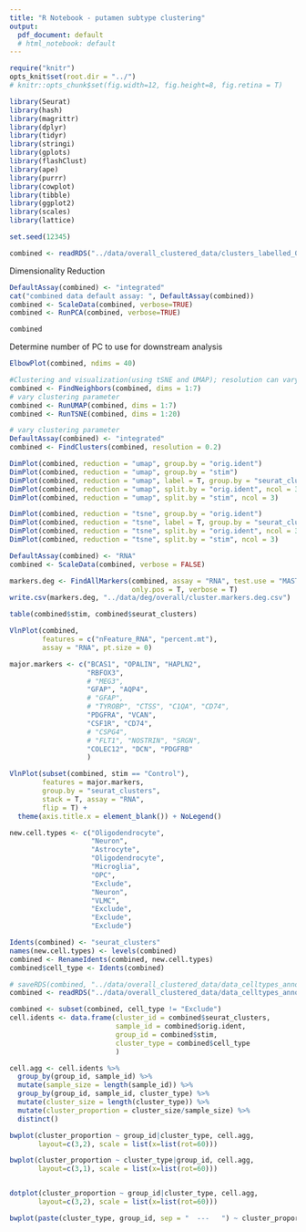 ```yaml
---
title: "R Notebook - putamen subtype clustering"
output:
  pdf_document: default
  # html_notebook: default
---
```


```r
require("knitr")
opts_knit$set(root.dir = "../")
# knitr::opts_chunk$set(fig.width=12, fig.height=8, fig.retina = T)
```

```r
library(Seurat)
library(hash)
library(magrittr)
library(dplyr)
library(tidyr)
library(stringi)
library(gplots)
library(flashClust)
library(ape)
library(purrr)
library(cowplot)
library(tibble)
library(ggplot2)
library(scales)
library(lattice)

set.seed(12345)
```


```r
combined <- readRDS("../data/overall_clustered_data/clusters_labelled_020921_PD_MSA_CTR_res0_8_feat2000.rds")
```

Dimensionality Reduction
```r
DefaultAssay(combined) <- "integrated"
cat("combined data default assay: ", DefaultAssay(combined))
combined <- ScaleData(combined, verbose=TRUE)
combined <- RunPCA(combined, verbose=TRUE)

combined
```

Determine number of PC to use for downstream analysis
```r
ElbowPlot(combined, ndims = 40)
```


```r
#Clustering and visualization(using tSNE and UMAP); resolution can vary
combined <- FindNeighbors(combined, dims = 1:7)
# vary clustering parameter
combined <- RunUMAP(combined, dims = 1:7)
combined <- RunTSNE(combined, dims = 1:20)
```

```r
# vary clustering parameter
DefaultAssay(combined) <- "integrated"
combined <- FindClusters(combined, resolution = 0.2)
```

```r
DimPlot(combined, reduction = "umap", group.by = "orig.ident")
DimPlot(combined, reduction = "umap", group.by = "stim")
DimPlot(combined, reduction = "umap", label = T, group.by = "seurat_clusters")
DimPlot(combined, reduction = "umap", split.by = "orig.ident", ncol = 3)
DimPlot(combined, reduction = "umap", split.by = "stim", ncol = 3)
```

```r
DimPlot(combined, reduction = "tsne", group.by = "orig.ident")
DimPlot(combined, reduction = "tsne", label = T, group.by = "seurat_clusters")
DimPlot(combined, reduction = "tsne", split.by = "orig.ident", ncol = 3)
DimPlot(combined, reduction = "tsne", split.by = "stim", ncol = 3)
```

```r
DefaultAssay(combined) <- "RNA"
combined <- ScaleData(combined, verbose = FALSE)
```


```r
markers.deg <- FindAllMarkers(combined, assay = "RNA", test.use = "MAST",
                              only.pos = T, verbose = T)
write.csv(markers.deg, "../data/deg/overall/cluster.markers.deg.csv")
```


```r
table(combined$stim, combined$seurat_clusters)
```


```R
VlnPlot(combined,
        features = c("nFeature_RNA", "percent.mt"),
        assay = "RNA", pt.size = 0)
```
```r
  
major.markers <- c("BCAS1", "OPALIN", "HAPLN2",
                   "RBFOX3",
                   # "MEG3",
                   "GFAP", "AQP4",
                   # "GFAP",
                   # "TYROBP", "CTSS", "C1QA", "CD74",
                   "PDGFRA", "VCAN",
                   "CSF1R", "CD74",
                   # "CSPG4",
                   # "FLT1", "NOSTRIN", "SRGN",
                   "COLEC12", "DCN", "PDGFRB"
                   )

VlnPlot(subset(combined, stim == "Control"),
        features = major.markers,
        group.by = "seurat_clusters",
        stack = T, assay = "RNA",
        flip = T) +
  theme(axis.title.x = element_blank()) + NoLegend()
```

```r
new.cell.types <- c("Oligodendrocyte",
                    "Neuron",
                    "Astrocyte",
                    "Oligodendrocyte",
                    "Microglia",
                    "OPC",
                    "Exclude",
                    "Neuron",
                    "VLMC",
                    "Exclude",
                    "Exclude",
                    "Exclude")

Idents(combined) <- "seurat_clusters"
names(new.cell.types) <- levels(combined)
combined <- RenameIdents(combined, new.cell.types)
combined$cell_type <- Idents(combined)
```


```r
# saveRDS(combined, "../data/overall_clustered_data/data_celltypes_annotated.rds")
combined <- readRDS("../data/overall_clustered_data/data_celltypes_annotated.rds")
```


```r
combined <- subset(combined, cell_type != "Exclude")
cell.idents <- data.frame(cluster_id = combined$seurat_clusters,
                          sample_id = combined$orig.ident,
                          group_id = combined$stim,
                          cluster_type = combined$cell_type
                          )

cell.agg <- cell.idents %>%
  group_by(group_id, sample_id) %>%
  mutate(sample_size = length(sample_id)) %>%
  group_by(group_id, sample_id, cluster_type) %>%
  mutate(cluster_size = length(cluster_type)) %>%
  mutate(cluster_proportion = cluster_size/sample_size) %>%
  distinct()

bwplot(cluster_proportion ~ group_id|cluster_type, cell.agg,
       layout=c(3,2), scale = list(x=list(rot=60)))

bwplot(cluster_proportion ~ cluster_type|group_id, cell.agg,
       layout=c(3,1), scale = list(x=list(rot=60)))


dotplot(cluster_proportion ~ group_id|cluster_type, cell.agg,
       layout=c(3,2), scale = list(x=list(rot=60)))

bwplot(paste(cluster_type, group_id, sep = "  ---   ") ~ cluster_proportion, cell.agg)

```





